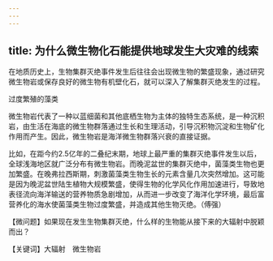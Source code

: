 ```yaml
---
---
---
```

title: 为什么微生物化石能提供地球发生大灾难的线索
---




在地质历史上，生物集群灭绝事件发生后往往会出现微生物的繁盛现象，通过研究微生物岩或保存良好的微生物有机壁化石，就可以深入了解集群灭绝发生的过程。

过度繁殖的藻类



微生物岩代表了一种以蓝细菌和其他底栖生物为主体的独特生态系统，是一种沉积岩，由生活在海底的微生物群落通过生长和生理活动，引导沉积物沉淀和生物矿化作用而产生。因此，微生物岩是海洋微生物群落兴衰的直接证据。

比如，在距今约2.5亿年的二叠纪末期，地球上最严重的集群灭绝事件发生以后，全球浅海地区就广泛分布有微生物岩。而晚泥盆世的集群灭绝中，菌藻类生物也更加繁盛。在晚弗拉西斯期，刺激菌藻类生物生长的元素含量几次突然增加。这可能是因为晚泥盆世陆生植物大规模繁盛，使得生物的化学风化作用加速进行，导致地表径流向海洋输送的营养物质急剧增加，从而进一步改变了海洋化学环境，最后富营养化的海水使菌藻类生物过度繁盛，并造成其他生物灭绝。（傅强）





【微问题】如果现在发生生物集群灭绝，什么样的生物能从接下来的大辐射中脱颖而出？

【关键词】大辐射　微生物岩